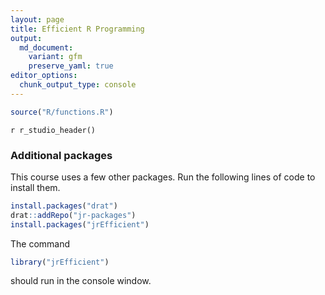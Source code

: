 ```yaml
---
layout: page
title: Efficient R Programming
output:
  md_document:
    variant: gfm
    preserve_yaml: true
editor_options: 
  chunk_output_type: console
---
```

```r
source("R/functions.R")
```

`r r_studio_header()`

### Additional packages

This course uses a few other packages. Run the following lines of code to 
install them.

```r
install.packages("drat")
drat::addRepo("jr-packages")
install.packages("jrEfficient")
```

The command

```r
library("jrEfficient")
```
should run in the console window.
